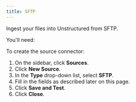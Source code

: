 ```yaml
---
title: SFTP 
---
```


Ingest your files into Unstructured from SFTP.

You'll need:


<SFTPPrerequisites />

To create the source connector:

1. On the sidebar, click **Sources**.
2. Click **New Source**.
3. In the **Type** drop-down list, select **SFTP**.
4. Fill in the fields as described later on this page.
5. Click **Save and Test**.
6. Click **Close**.


<SFTPFields />